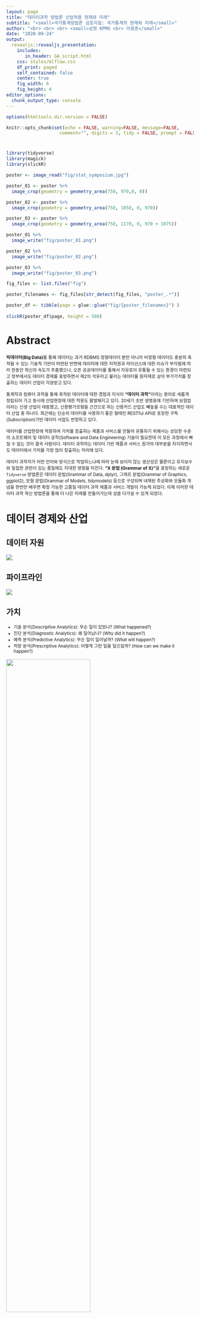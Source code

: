 ```yaml
---
layout: page
title: "데이터과학 방법론 산업적용 현재와 미래"
subtitle: "<small>국가통계방법론 심포지엄: 국가통계의 현재와 미래</small>"
author: "<br> <br> <br> <small>삼정 KPMG <br> 이광춘</small>"
date: "2020-09-24"
output:
  revealjs::revealjs_presentation:
    includes:
       in_header: GA_script.html
    css: styles/mlflow.css
    df_print: paged
    self_contained: false
    center: true
    fig_width: 6
    fig_height: 4
editor_options: 
  chunk_output_type: console
---
```


```r
options(htmltools.dir.version = FALSE)

knitr::opts_chunk$set(echo = FALSE, warning=FALSE, message=FALSE,
                    comment="", digits = 3, tidy = FALSE, prompt = FALSE, fig.align = 'center')

```

# 

```r
library(tidyverse)
library(magick)
library(slickR)

poster <- image_read("fig/stat_symposium.jpg")

poster_01 <- poster %>% 
  image_crop(geometry = geometry_area(750, 970,0, 0))

poster_02 <- poster %>% 
  image_crop(geometry = geometry_area(750, 1050, 0, 970))

poster_03 <- poster %>% 
  image_crop(geometry = geometry_area(750, 1170, 0, 970 + 1075))

poster_01 %>% 
  image_write("fig/poster_01.png")

poster_02 %>% 
  image_write("fig/poster_02.png")

poster_03 %>% 
  image_write("fig/poster_03.png")

fig_files <- list.files("fig")

poster_filenames <- fig_files[str_detect(fig_files, "poster_.*")]

poster_df <- tibble(page = glue::glue("fig/{poster_filenames}") )
  
slickR(poster_df$page, height = 500)

```


# Abstract

<p style="text-align:left;"> 
<small>
 **빅데이터(Big Data)**를 통해 데이터는 과거 RDBMS 정형데이터 뿐만 아니라 비정형 데이터도 충분히 축적될 수 있는 기술적 기반이 마련된 반면에 데이터에 대한 저작권과 라이선스에 대한 이슈가 부각됨에 따라 한동안 혁신의 속도가 주춤했으나, 오픈 공공데이터를 통해서 자유로이 유통될 수 있는 환경이 마련되고 정부에서도 데이터 경제를 표방하면서 제2의 석유라고 불리는 데이터를 원자재로 삼아 부가가치를 창출하는 데이터 산업이 각광받고 있다.
<br>
<br>
  통계학과 컴퓨터 과학을 통해 축적된 데이터에 대한 경험과 지식이 **"데이터 과학"**이라는 용어로 새롭게 정립되어 가고 동시에 산업현장에 대한 적용도 활발해지고 있다. 20세기 초반 생명표에 기반하여 보험업이라는 신생 산업이 태동했고, 신용평가모형을 근간으로 하는 신용카드 산업도 빼놓을 수는 대표적인 데이터 산업 중 하나다. 최근에는 단순히 데이터를 사용하기 좋은 형태인 RESTful API로 포장한 구독(Subscription)기반 데이터 사업도 번창하고 있다.
<br>
<br>
  데이터를 산업현장에 적용하여 가치를 창출하는 제품과 서비스를 만들어 유통하기 위해서는 상당한 수준의 소프트웨어 및 데이터 공학(Software and Data Engineering) 기술이 필요한데 이 모든 과정에서 빠질 수 없는 것이 결국 사람이다. 데이터 과학자는 데이터 기반 제품과 서비스 원가의 대부분을 차지하면서도 데이터에서 가치를 가장 많이 창출하는 자리에 있다. 
<br>
<br>
  데이터 과학자가 어떤 언어와 방식으로 작업하느냐에 따라 눈에 보이지 않는 생산성은 물론이고 유지보수와 밀접한 관련이 있는 품질에도 지대한 영향을 미친다. **"X 문법 (Grammar of X)"**을 표방하는 새로운 `Tidyverse` 방법론은 데이터 문법(Grammar of Data, dplyr), 그래프 문법(Grammar of Graphics, ggplot2), 모형 문법(Grammar of Models, tidymodels) 등으로 구성되며 내재된 추상화와 모듈화 개념을 한번만 배우면 확장 가능한 고품질 데이터 과학 제품과 서비스 개발이 가능케 되었다. 이제 이러한 데이터 과학 혁신 방법론을 통해 더 나은 미래를 만들어가는데 성큼 다가설 수 있게 되었다. 
</small>
</p>

# 데이터 경제와 산업

## 데이터 자원

![](fig/economist-bigdata-oil.png)

## 파이프라인

![](fig/data-economy-industry.png)

## 가치 {#data-value}

<small>
<ul>
  <li>기술 분석(Descriptive Analytics): 무슨 일이 있었나? (What happened?)</li>
  <li>진단 분석(Diagnostic Analytics): 왜 일어났나? (Why did it happen?)</li>
  <li>예측 분석(Predictive Analytics): 무슨 일이 일어날까? (What will happen?)</li>
  <li>처방 분석(Prescriptive Analytics): 어떻게 그런 일을 일으킬까? (How can we make it happen?)</li>
</ul>
</small>

![](fig/ds-gartner.png){#id .class width="67%"}

## 비용 {#data-science-cost}

![](fig/data-science-cost.png){#id .class width="77%"}

## 자동화 

![](fig/automated-machine-learning.png){#id .class width="77%"}

# `Tidyverse`

## (비)정형 데이터와 함수

```r
library(tidyverse)
library(slickR)

file_path <- c("fig/intree-xy.png", "fig/intree-xy-x.png", "fig/intree-xy-y.png", "fig/intree-xy-f.png")

y_fx_df <- tibble(img_path = file_path)

slickR(y_fx_df$img_path, height = 350) 
```

## 데이터 사이언스 운영체제

![tidyverse 운영체제](fig/tidyvese_os.png){#id .class width=80% height=80%}

[이광춘 ( 삼정 KPMG 상무), "데이터 사이언스 운영체제 - `tidyverse`", 한국통계학회 소식지 2019년 10월호](https://statkclee.github.io/ds-authoring/ds-stat-tidyverse.html)

## 작업 흐름

![Tidyverse 데이터 사이언스 작업흐름](fig/maso_tidyverse.png){#id .class width=100%}

## 기계학습 알고리즘

![](fig/programming_machine_learning_comparison.png)

## CRISP-DM &rarr; MDP

![](fig/DALEXverse.png)

# X 문법 (Grammar of X)

<br>
<br>

- Reuse existing data structures; 기존 자료구조 재사용.
- Compose simple functions with the pipe; 파이프(pipe)를 사용해서 단순한 함수를 조합.
- Embrace functional programming; 함수형 프로그래밍을 적극 포용.
- Design for humans; 인간을 위한 설계

## 글쓰기 문법: `Rmd`

![](fig/sharing-yml.png)

출처: https://statkclee.github.io/comp_document/

## 데이터 문법: `dplyr`

![](fig/pliers-metaphor.png)

출처: https://statkclee.github.io/data-science/

## 그래프 문법: `ggplot2`

![](fig/ggplot_why.png)

출처: https://statkclee.github.io/viz/

## 테이블 문법: `gt`

![](fig/gt-concept.png)

출처: https://statkclee.github.io/data-science/ds-table-gt-kable.html

## 텍스트 문법: `tidytext`

![](fig/nlp-ai-workflow.png)

출처: https://statkclee.github.io/text/nlp-twitter-tidytext.html

## 모형 문법: `tidymodels`

![](fig/tidymodels-tidyverse.png)

출처: https://statkclee.github.io/model/tidyverse-model.html

# 예측 모형 (Predictive Model)

## 펭귄 데이터셋

![](fig/penguin-dataset.png)

- [펭귄 vs 붓꽃 데이터](https://statkclee.github.io/data-science/ds-iris-penguin.html)

## 탐색적 데이터 분석

![](fig/penguin-rayshader-small.gif)

- [Tidy Tuesday: Plamer Penguins](https://github.com/rfordatascience/tidytuesday/blob/master/data/2020/2020-07-28/readme.md), [Palmer Penguin Dataset, 3D ggplot](https://gist.github.com/tylermorganwall/6397f160e4e587757199fe819b6cb040)

## 모형 아키텍쳐

| 앙상블 | Random Forest | XGBoost |
|--------|----------------|---------|
|![](fig/penguin-arch-ensemble.png)| ![](fig/penguin-arch-rf.png) | ![](fig/penguin-arch-xgb.png) |

- [펭귄 성별예측모형: tidymodels](https://statkclee.github.io/model/tidyverse-parsnip-penguin.html)

## 모형 최적화: Hyper Parameter Tuning

![](fig/xgboost-python.png)

- [펭귄 성별예측모형: tidymodels - Hyper Parameter](https://statkclee.github.io/model/tidyverse-parsnip-penguin-hyper-parameter.html)

## 모형 배포: RESTful API

![](fig/penguin-restful-api.png)

- [펭귄 성별예측모형: tidymodels - RESTful API](https://statkclee.github.io/model/tidyverse-parsnip-penguin-RESTful-api.html)

## 설명가능한 예측모형: Explainable AI

![](fig/mdp-DALEX.png)

- [펭귄 성별예측모형: tidymodels - MDP / DALEX](https://statkclee.github.io/model/tidyverse-parsnip-penguin-DALEX.html)

## `tidyposterior` 모형 평가

![](fig/penguin-tidyposterior.png)

- [펭귄 성별예측모형: tidyposterior](https://statkclee.github.io/model/model-tidyposterior.html)

## 예측모형 모의평가: Shiny

![](fig/penguin-shiny-predictive-model.gif)

- [펭귄 성별예측모형: tidymodels - Shiny](https://statkclee.github.io/model/tidyverse-parsnip-penguin-shiny.html)

# 데이터 과학 커뮤니티

- [Seoul R Meetup Group: Meetup.com](https://www.meetup.com/seoul-r-meetup/)
- [Facebook Group: Tidyverse Korea](https://www.facebook.com/groups/tidyverse/)
- [Seoul R Meetup Website](https://tidyverse-korea.github.io/seoul-R/)
- [Shiny Korea Meetup](https://github.com/shinykorea/Meetup)
- [웹에서 하는 R 통계](http://web-r.org/)